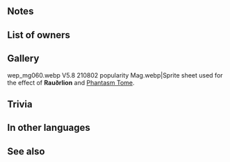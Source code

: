 {{Weapon Infobox
|tagid=SID_ラウアライオン
|weaponName=Rauðrlion
|userVersion1=Closed
|userVersion2=Open
|weaponType=Red Tome
|might=8
|range=2
|effect=At start of turn, grants Atk+6 to adjacent allies for 1 turn. At start of combat, if foe's HP ≥ 75%, grants Atk/Res+5 to unit during combat.
|cost=200
|exclusive=0
|statModifiers=0,8,0,0,0
|required=Elfire;Ruin
|next=
|promotionRarity=5
|promotionTier=1
|intID=2699
|sort=9000
|effectRange=1
|value=11
|timingID=8
|abilityID=52
|limit1ID=53
|randomTimestamp=2021-09-17T07:00:00Z
|randomMinLv=21
|randomMaxLv=35
|properties=random_owner
}}
==Notes==
{{Bonuses}}{{Combat boosts}}
==List of owners==
{{Skill Hero List}}
==Gallery==
<gallery>
wep_mg060.webp
V5.8 210802 popularity Mag.webp|Sprite sheet used for the effect of '''Rauðrlion''' and [[Phantasm Tome]].
</gallery>
==Trivia==
{{TomeColorTrivia|raudr}}
==In other languages==
{{OtherLanguages
|japanese=ラウアライオン
|german=Rauðrlöwe
|spanishEU=León carmesí
|spanishLA=León carmesí
|french=Lion rubis
|italian=Rubinleone
|chineseTW=赤紅之獅
|portuguese=Leão rubro
}}
==See also==
{{See also skills|cond=Description LIKE '%at start of turn%grants Atk+%to adjacent allies%' OR Description LIKE '%if foe_s HP ≥%Atk/Res+%during combat%'|columns=3}}
{{Weapons Navbox}}